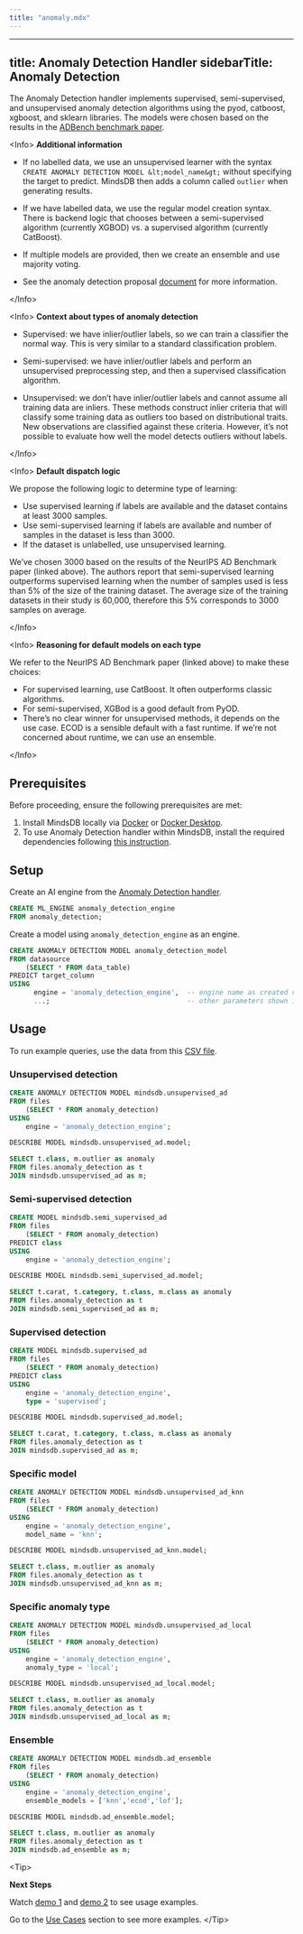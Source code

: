 ```yaml
---
title: "anomaly.mdx"
---
```


---
title: Anomaly Detection Handler
sidebarTitle: Anomaly Detection
---

The Anomaly Detection handler implements supervised, semi-supervised, and unsupervised anomaly detection algorithms using the pyod, catboost, xgboost, and sklearn libraries. The models were chosen based on the results in the [ADBench benchmark paper](https://proceedings.neurips.cc/paper_files/paper/2022/hash/cf93972b116ca5268827d575f2cc226b-Abstract-Datasets_and_Benchmarks.html).

&lt;Info&gt;
**Additional information**

- If no labelled data, we use an unsupervised learner with the syntax `CREATE ANOMALY DETECTION MODEL &lt;model_name&gt;` without specifying the target to predict. MindsDB then adds a column called `outlier` when generating results.

- If we have labelled data, we use the regular model creation syntax. There is backend logic that chooses between a semi-supervised algorithm (currently XGBOD) vs. a supervised algorithm (currently CatBoost).

- If multiple models are provided, then we create an ensemble and use majority voting.

- See the anomaly detection proposal [document](https://docs.google.com/document/d/1Yd7ARZVg_67xlcY-JR2kuO7mak9Ia2YER1Jk0EdpEa0/edit#heading=h.mo4wxsae6t1d) for more information.

&lt;/Info&gt;

&lt;Info&gt;
**Context about types of anomaly detection**

- Supervised: we have inlier/outlier labels, so we can train a classifier the normal way. This is very similar to a standard classification problem.

- Semi-supervised: we have inlier/outlier labels and perform an unsupervised preprocessing step, and then a supervised classification algorithm.

- Unsupervised: we don’t have inlier/outlier labels and cannot assume all training data are inliers. These methods construct inlier criteria that will classify some training data as outliers too based on distributional traits. New observations are classified against these criteria. However, it’s not possible to evaluate how well the model detects outliers without labels.

&lt;/Info&gt;

&lt;Info&gt;
**Default dispatch logic**

We propose the following logic to determine type of learning:
- Use supervised learning if labels are available and the dataset contains at least 3000 samples.
- Use semi-supervised learning if labels are available and number of samples in the dataset is less than 3000.
- If the dataset is unlabelled, use unsupervised learning.

We’ve chosen 3000 based on the results of the NeurIPS AD Benchmark paper (linked above). The authors report that semi-supervised learning outperforms supervised learning when the number of samples used is less than 5% of the size of the training dataset. The average size of the training datasets in their study is 60,000, therefore this 5% corresponds to 3000 samples on average.

&lt;/Info&gt;

&lt;Info&gt;
**Reasoning for default models on each type**

We refer to the NeurIPS AD Benchmark paper (linked above) to make these choices:
- For supervised learning, use CatBoost. It often outperforms classic algorithms.
- For semi-supervised, XGBod is a good default from PyOD.
- There’s no clear winner for unsupervised methods, it depends on the use case. ECOD is a sensible default with a fast runtime. If we’re not concerned about runtime, we can use an ensemble.

&lt;/Info&gt;

## Prerequisites

Before proceeding, ensure the following prerequisites are met:

1. Install MindsDB locally via [Docker](https://docs.mindsdb.com/setup/self-hosted/docker) or [Docker Desktop](https://docs.mindsdb.com/setup/self-hosted/docker-desktop).
2. To use Anomaly Detection handler within MindsDB, install the required dependencies following [this instruction](https://docs.mindsdb.com/setup/self-hosted/docker#install-dependencies).

## Setup

Create an AI engine from the [Anomaly Detection handler](https://github.com/mindsdb/mindsdb/tree/main/mindsdb/integrations/handlers/anomaly_detection_handler).

```sql
CREATE ML_ENGINE anomaly_detection_engine
FROM anomaly_detection;
```

Create a model using `anomaly_detection_engine` as an engine.

```sql
CREATE ANOMALY DETECTION MODEL anomaly_detection_model
FROM datasource
    (SELECT * FROM data_table)
PREDICT target_column
USING
      engine = 'anomaly_detection_engine',  -- engine name as created via CREATE ML_ENGINE
      ...;                                  -- other parameters shown in usage examples below
```

## Usage

To run example queries, use the data from this [CSV file](https://raw.githubusercontent.com/mindsdb/mindsdb/main/tests/unit/ml_handlers/data/anomaly_detection.csv).

### Unsupervised detection

```sql
CREATE ANOMALY DETECTION MODEL mindsdb.unsupervised_ad
FROM files
    (SELECT * FROM anomaly_detection)
USING 
    engine = 'anomaly_detection_engine';

DESCRIBE MODEL mindsdb.unsupervised_ad.model;

SELECT t.class, m.outlier as anomaly
FROM files.anomaly_detection as t
JOIN mindsdb.unsupervised_ad as m;
```

### Semi-supervised detection

```sql
CREATE MODEL mindsdb.semi_supervised_ad
FROM files
    (SELECT * FROM anomaly_detection)
PREDICT class
USING
    engine = 'anomaly_detection_engine';

DESCRIBE MODEL mindsdb.semi_supervised_ad.model;

SELECT t.carat, t.category, t.class, m.class as anomaly
FROM files.anomaly_detection as t
JOIN mindsdb.semi_supervised_ad as m;
```

### Supervised detection

```sql
CREATE MODEL mindsdb.supervised_ad
FROM files
    (SELECT * FROM anomaly_detection)
PREDICT class
USING
    engine = 'anomaly_detection_engine',
    type = 'supervised';

DESCRIBE MODEL mindsdb.supervised_ad.model;

SELECT t.carat, t.category, t.class, m.class as anomaly
FROM files.anomaly_detection as t
JOIN mindsdb.supervised_ad as m;
```

### Specific model

```sql
CREATE ANOMALY DETECTION MODEL mindsdb.unsupervised_ad_knn
FROM files
    (SELECT * FROM anomaly_detection)
USING 
    engine = 'anomaly_detection_engine',
    model_name = 'knn';

DESCRIBE MODEL mindsdb.unsupervised_ad_knn.model;

SELECT t.class, m.outlier as anomaly
FROM files.anomaly_detection as t
JOIN mindsdb.unsupervised_ad_knn as m;
```

### Specific anomaly type

```sql
CREATE ANOMALY DETECTION MODEL mindsdb.unsupervised_ad_local
FROM files
    (SELECT * FROM anomaly_detection)
USING 
    engine = 'anomaly_detection_engine',
    anomaly_type = 'local';

DESCRIBE MODEL mindsdb.unsupervised_ad_local.model;

SELECT t.class, m.outlier as anomaly
FROM files.anomaly_detection as t
JOIN mindsdb.unsupervised_ad_local as m;
```

### Ensemble

```sql
CREATE ANOMALY DETECTION MODEL mindsdb.ad_ensemble
FROM files
    (SELECT * FROM anomaly_detection)
USING 
    engine = 'anomaly_detection_engine',
    ensemble_models = ['knn','ecod','lof'];

DESCRIBE MODEL mindsdb.ad_ensemble.model;

SELECT t.class, m.outlier as anomaly
FROM files.anomaly_detection as t
JOIN mindsdb.ad_ensemble as m;
```

&lt;Tip&gt;

**Next Steps**

Watch [demo 1](https://www.loom.com/share/0996e5faa3f7415bacd51a6e8e161d5e?sid=9bacd29a-975b-4a94-b081-de2255b93607) and [demo 2](https://www.loom.com/share/c22335d83cb04ac281e2ef080792f2dd) to see usage examples.

Go to the [Use Cases](https://docs.mindsdb.com/use-cases/overview) section to see more examples.
&lt;/Tip&gt;
